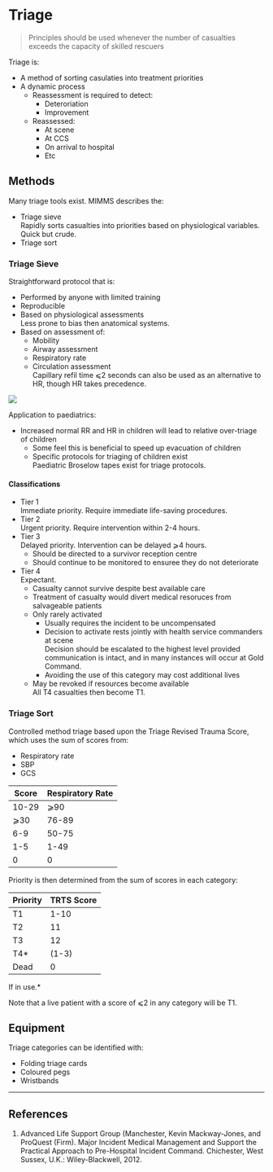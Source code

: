 # Triage


> Principles should be used whenever the number of casualties exceeds the capacity of skilled rescuers

Triage is:

* A method of sorting casulaties into treatment priorities
* A dynamic process  
	* Reassessment is required to detect:
		* Deteroriation
		* Improvement
	* Reassessed:
		* At scene
		* At CCS
		* On arrival to hospital
		* Etc

## Methods

Many triage tools exist. MIMMS describes the:

* Triage sieve  
Rapidly sorts casualties into priorities based on physiological variables. Quick but crude.
* Triage sort


### Triage Sieve

Straightforward protocol that is:

* Performed by anyone with limited training
* Reproducible
* Based on physiological assessments  
Less prone to bias then anatomical systems.
* Based on assessment of:
	* Mobility
	* Airway assessment
	* Respiratory rate
	* Circulation assessment  
	Capillary refil time ⩽2 seconds can also be used as an alternative to HR, though HR takes precedence.

<img src="\resources\triage-sieve.jpg">

Application to paediatrics:

* Increased normal RR and HR in children will lead to relative over-triage of children
	* Some feel this is beneficial to speed up evacuation of children
	* Specific protocols for triaging of children exist  
	Paediatric Broselow tapes exist for triage protocols.

#### Classifications

* Tier 1   
Immediate priority. Require immediate life-saving procedures.
* Tier 2  
Urgent priority. Require intervention within 2-4 hours.
* Tier 3  
Delayed priority. Intervention can be delayed ⩾4 hours.
	* Should be directed to a survivor reception centre
	* Should continue to be monitored to ensuree they do not deteriorate
* Tier 4  
Expectant.
	* Casualty cannot survive despite best available care
	* Treatment of casualty would divert medical resoruces from salvageable patients
	* Only rarely activated  
		* Usually requires the incident to be uncompensated
		* Decision to activate rests jointly with health service commanders at scene  
		Decision should be escalated to the highest level provided communication is intact, and in many instances will occur at Gold Command.
		* Avoiding the use of this category may cost additional lives
	* May be revoked if resources become available  
	All T4 casualties then become T1.


### Triage Sort

Controlled method triage based upon the Triage Revised Trauma Score, which uses the sum of scores from:

* Respiratory rate
* SBP
* GCS

|Score|Respiratory Rate|SBP (mmHg)|GCS|Score|
|--|--|
|10-29|⩾90|13-15|4|
|⩾30|76-89|9-12|3|
|6-9|50-75|6-8|2|
|1-5|1-49|4-5|1|
|0|0|3|0|

Priority is then determined from the sum of scores in each category:

|Priority|TRTS Score|
|--|--|
|T1|1-10|
|T2|11|
|T3|12|
|T4*|(1-3)|
|Dead|0|  

<sup>*</sup>*If in use.*

Note that a live patient with a score of ⩽2 in any category will be T1.

## Equipment

Triage categories can be identified with:

* Folding triage cards
* Coloured pegs
* Wristbands


---

## References

1. Advanced Life Support Group (Manchester, Kevin Mackway-Jones, and ProQuest (Firm). Major Incident Medical Management and Support the Practical Approach to Pre-Hospital Incident Command. Chichester, West Sussex, U.K.: Wiley-Blackwell, 2012.
